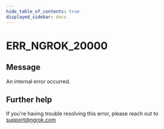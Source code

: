 ```yaml
---
hide_table_of_contents: true
displayed_sidebar: docs
---
```



# ERR_NGROK_20000

## Message

An internal error occurred.

<ErrorDetails error="err_ngrok_20000" />

## Further help

If you're having trouble resolving this error, please reach out to [support@ngrok.com](mailto:support@ngrok.com?subject=Help%20with%20ERR_NGROK_20000)
